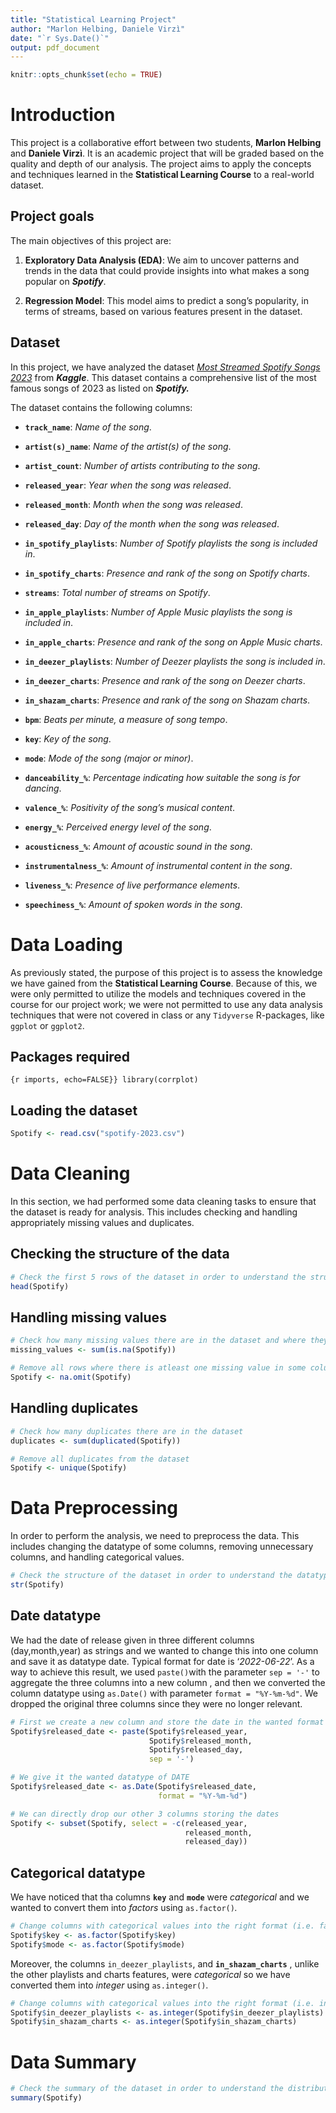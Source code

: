 ```yaml
---
title: "Statistical Learning Project"
author: "Marlon Helbing, Daniele Virzì"
date: "`r Sys.Date()`"
output: pdf_document
---
```


```r
knitr::opts_chunk$set(echo = TRUE)
```

# Introduction

This project is a collaborative effort between two students, **Marlon Helbing** and **Daniele Virzì**. It is an academic project that will be graded based on the quality and depth of our analysis. The project aims to apply the concepts and techniques learned in the **Statistical Learning Course** to a real-world dataset.

## Project goals

The main objectives of this project are:

1.  **Exploratory Data Analysis (EDA)**: We aim to uncover patterns and trends in the data that could provide insights into what makes a song popular on ***Spotify***.

2.  **Regression Model**: This model aims to predict a song's popularity, in terms of streams, based on various features present in the dataset.

## Dataset

In this project, we have analyzed the dataset [*Most Streamed Spotify Songs 2023*](https://www.kaggle.com/datasets/nelgiriyewithana/top-spotify-songs-2023) from ***Kaggle***. This dataset contains a comprehensive list of the most famous songs of 2023 as listed on ***Spotify.***

The dataset contains the following columns:

-   **`track_name`**: *Name of the song*.

-   **`artist(s)_name`**: *Name of the artist(s) of the song*.

-   **`artist_count`**: *Number of artists contributing to the song*.

-   **`released_year`**: *Year when the song was released*.

-   **`released_month`**: *Month when the song was released*.

-   **`released_day`**: *Day of the month when the song was released*.

-   **`in_spotify_playlists`**: *Number of Spotify playlists the song is included in*.

-   **`in_spotify_charts`**: *Presence and rank of the song on Spotify charts*.

-   **`streams`**: *Total number of streams on Spotify*.

-   **`in_apple_playlists`**: *Number of Apple Music playlists the song is included in*.

-   **`in_apple_charts`**: *Presence and rank of the song on Apple Music charts*.

-   **`in_deezer_playlists`**: *Number of Deezer playlists the song is included in*.

-   **`in_deezer_charts`**: *Presence and rank of the song on Deezer charts*.

-   **`in_shazam_charts`**: *Presence and rank of the song on Shazam charts*.

-   **`bpm`**: *Beats per minute, a measure of song tempo*.

-   **`key`**: *Key of the song*.

-   **`mode`**: *Mode of the song (major or minor)*.

-   **`danceability_%`**: *Percentage indicating how suitable the song is for dancing*.

-   **`valence_%`**: *Positivity of the song's musical content*.

-   **`energy_%`**: *Perceived energy level of the song*.

-   **`acousticness_%`**: *Amount of acoustic sound in the song*.

-   **`instrumentalness_%`**: *Amount of instrumental content in the song*.

-   **`liveness_%`**: *Presence of live performance elements*.

-   **`speechiness_%`**: *Amount of spoken words in the song*.

# Data Loading

As previously stated, the purpose of this project is to assess the knowledge we have gained from the **Statistical Learning Course**. Because of this, we were only permitted to utilize the models and techniques covered in the course for our project work; we were not permitted to use any data analysis techniques that were not covered in class or any `Tidyverse` R-packages, like `ggplot` or `ggplot2`.

## Packages required

```{r imports, echo=FALSE}}
library(corrplot)
```

## Loading the dataset

```r
Spotify <- read.csv("spotify-2023.csv")
```

# Data Cleaning

In this section, we had performed some data cleaning tasks to ensure that the dataset is ready for analysis. This includes checking and handling appropriately missing values and duplicates.

## Checking the structure of the data

```r
# Check the first 5 rows of the dataset in order to understand the structure of the data
head(Spotify)
```

## Handling missing values

```r
# Check how many missing values there are in the dataset and where they are
missing_values <- sum(is.na(Spotify))

# Remove all rows where there is atleast one missing value in some column
Spotify <- na.omit(Spotify)
```

## Handling duplicates

```r
# Check how many duplicates there are in the dataset
duplicates <- sum(duplicated(Spotify))

# Remove all duplicates from the dataset
Spotify <- unique(Spotify)
```

# Data Preprocessing

In order to perform the analysis, we need to preprocess the data. This includes changing the datatype of some columns, removing unnecessary columns, and handling categorical values.

```r
# Check the structure of the dataset in order to understand the datatypes
str(Spotify)
```

## Date datatype

We had the date of release given in three different columns (day,month,year) as strings and we wanted to change this into one column and save it as datatype date. Typical format for date is '*2022-06-22*'. As a way to achieve this result, we used `paste()`with the parameter `sep = '-'` to aggregate the three columns into a new column , and then we converted the column datatype using `as.Date()` with parameter `format = "%Y-%m-%d"`. We dropped the original three columns since they were no longer relevant.

```r
# First we create a new column and store the date in the wanted format 
Spotify$released_date <- paste(Spotify$released_year,
                               Spotify$released_month,
                               Spotify$released_day,
                               sep = '-')

# We give it the wanted datatype of DATE
Spotify$released_date <- as.Date(Spotify$released_date,
                                 format = "%Y-%m-%d")

# We can directly drop our other 3 columns storing the dates
Spotify <- subset(Spotify, select = -c(released_year,
                                       released_month,
                                       released_day))
```

## Categorical datatype

We have noticed that tha columns **`key`** and **`mode`** were *categorical* and we wanted to convert them into *factors* using `as.factor()`*.*

```r
# Change columns with categorical values into the right format (i.e. factor)
Spotify$key <- as.factor(Spotify$key)
Spotify$mode <- as.factor(Spotify$mode)
```

Moreover, the columns `in_deezer_playlists`, and **`in_shazam_charts`** , unlike the other playlists and charts features, were *categorical* so we have converted them into *integer* using `as.integer()`.

```r
# Change columns with categorical values into the right format (i.e. integer)
Spotify$in_deezer_playlists <- as.integer(Spotify$in_deezer_playlists)
Spotify$in_shazam_charts <- as.integer(Spotify$in_shazam_charts)
```

# Data Summary

```r
# Check the summary of the dataset in order to understand the distribution of the data
summary(Spotify)
```
